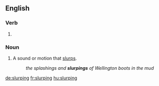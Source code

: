 ==English==

===Verb===
{{head|en|present participle}}

# {{present participle of|slurp|lang=en}}

===Noun===
{{en-noun}}

# A sound or motion that [[slurp]]s.
#: ''the splashings and '''slurpings''' of Wellington boots in the mud''

[[de:slurping]]
[[fr:slurping]]
[[hu:slurping]]